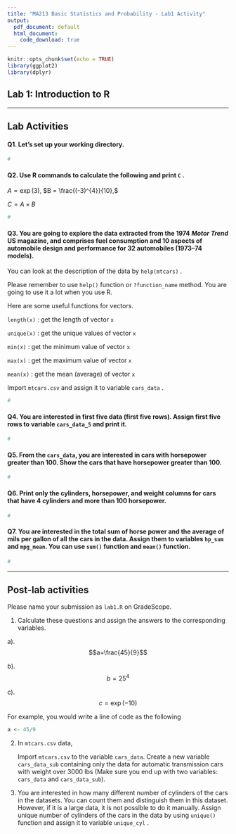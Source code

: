 ```yaml
---
title: "MA213 Basic Statistics and Probability - Lab1 Activity"
output:
  pdf_document: default
  html_document:
    code_download: true 
---
```


```r
knitr::opts_chunk$set(echo = TRUE)
library(ggplot2)
library(dplyr)
```

## **Lab 1: Introduction to R**

------------------------------------------------------------------------

## Lab Activities

#### Q1. Let's set up your working directory.

```r

#

```

#### Q2. Use R commands to calculate the following and print `C` .

$A = \exp(3),$ $B = \frac{(-3)^{4}}{10},$

$C = A \times B$

```r
#

```

#### Q3. You are going to explore the data extracted from the 1974 *Motor Trend* US magazine, and comprises fuel consumption and 10 aspects of automobile design and performance for 32 automobiles (1973–74 models).

You can look at the description of the data by `help(mtcars)` .

Please remember to use `help()` function or `?function_name` method. You are going to use it a lot when you use R.

Here are some useful functions for vectors.

`length(x)` : get the length of vector `x`

`unique(x)` : get the unique values of vector `x`

`min(x)` : get the minimum value of vector `x`

`max(x)` : get the maximum value of vector `x`

`mean(x)` : get the mean (average) of vector `x`

Import `mtcars.csv` and assign it to variable `cars_data` .

```r
#


```

#### Q4. You are interested in first five data (first five rows). Assign first five rows to variable `cars_data_5` and print it.

```r
#

```

#### Q5. From the `cars_data`, you are interested in cars with horsepower greater than 100. Show the cars that have horsepower greater than 100.

```r
#

```

#### Q6. **Print only the cylinders, horsepower, and weight columns for cars that have 4 cylinders and more than 100 horsepower.**

```r
#

```

#### Q7. You are interested in the total sum of horse power and the average of mils per gallon of all the cars in the data. Assign them to variables `hp_sum` and `mpg_mean`. You can use `sum()` function and `mean()` function.

```r
#

```

------------------------------------------------------------------------

## Post-lab activities

Please name your submission as `lab1.R` on GradeScope.

1.  Calculate these questions and assign the answers to the corresponding variables.

a). $$a=\frac{45}{9}$$

b). $$ b=25^{4}$$

c). $$ c=\exp(-10) $$

For example, you would write a line of code as the following

``` r
a <- 45/9
```

2.  In `mtcars.csv` data,

    Import `mtcars.csv` to the variable `cars_data`. Create a new variable `cars_data_sub` containing only the data for automatic transmission cars with weight over 3000 lbs (Make sure you end up with two variables: `cars_data` and `cars_data_sub`).

3.  You are interested in how many different number of cylinders of the cars in the datasets. You can count them and distinguish them in this dataset. However, if it is a large data, it is not possible to do it manually. Assign unique number of cylinders of the cars in the data by using `unique()` function and assign it to variable `unique_cyl` .
